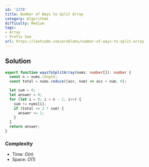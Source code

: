 ```yaml
---
id: '2270'
title: Number of Ways to Split Array
category: Algorithms
difficulty: Medium
tags:
- Array
- Prefix Sum
url: https://leetcode.com/problems/number-of-ways-to-split-array
---
```


## Solution

```typescript filename="solution.ts" copy
export function waysToSplitArray(nums: number[]): number {
  const n = nums.length;
  const total = nums.reduce((acc, num) => acc + num, 0);

  let sum = 0;
  let answer = 0;
  for (let i = 0; i < n - 1; i++) {
    sum += nums[i];
    if (total <= 2 * sum) {
      answer += 1;
    }
  }
  return answer;
}
```

### Complexity

- Time: $O(n)$
- Space: $O(1)$

